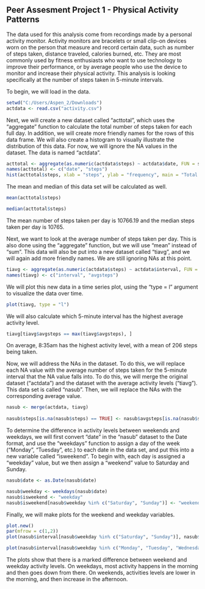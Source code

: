 ## Peer Assesment Project 1 - Physical Activity Patterns

The data used for this analysis come from recordings made by a personal activity monitor. Activity monitors are bracelets or small clip-on devices worn on the person that measure and record certain data, such as number of steps taken, distance traveled, calories burned, etc. They are most commonly used by fitness enthusiasts who want to use technology to improve their performance, or by average people who use the device to monitor and increase their physical activity. This analysis is looking specifically at the number of steps taken in 5-minute intervals. 

To begin, we will load in the data. 
```r
setwd("C:/Users/Aspen_2/Downloads")
actdata <- read.csv("activity.csv")
```
Next, we will create a new dataset called "acttotal", which uses the "aggregate" function to calculate the total number of steps taken for each full day. In addition, we will create more friendly names for the rows of this data frame. We will also create a histogram to visually illustrate the distribution of this data. For now, we will ignore the NA values in the dataset. The data is named "actdata".
```r
acttotal <- aggregate(as.numeric(actdata$steps) ~ actdata$date, FUN = sum)
names(acttotal) <- c("date", "steps")
hist(acttotal$steps, xlab = "steps", ylab = "frequency", main = "Total Steps Taken Per Day")
```
The mean and median of this data set will be calculated as well.
```r
mean(acttotal$steps)

median(acttotal$steps)
```
The mean number of steps taken per day is 10766.19 and the median steps taken per day is 10765.

Next, we want to look at the average number of steps taken per day. This is also done using the "aggregate" function, but we will use "mean" instead of "sum". This data will also be put into a new dataset called "tiavg", and we will again add more friendly names. We are still ignoring NAs at this point. 

```r
tiavg <- aggregate(as.numeric(actdata$steps) ~ actdata$interval, FUN = mean)
names(tiavg) <- c("interval", "avgsteps")
```
We will plot this new data in a time series plot, using the "type = l" argument to visualize the data over time. 
```r
plot(tiavg, type = "l")
```

We will also calculate which 5-minute interval has the highest average activity level.
```r
tiavg[tiavg$avgsteps == max(tiavg$avgsteps), ]
```
On average, 8:35am has the highest activity level, with a mean of 206 steps being taken. 

Now, we will address the NAs in the dataset. To do this, we will replace each NA value with the average number of steps taken for the 5-minute interval that the NA value falls into. To do this, we will merge the original dataset ("actdata") and the dataset with the average activity levels ("tiavg"). This data set is called "nasub". Then, we will replace the NAs with the corresponding average value.

```r
nasub <- merge(actdata, tiavg)
  
nasub$steps[is.na(nasub$steps) == TRUE] <- nasub$avgsteps[is.na(nasub$steps) == TRUE]
```
To determine the difference in activity levels between weekends and weekdays, we will first convert "date" in the "nasub" dataset to the Date format, and use the "weekdays" function to assign a day of the week ("Monday", "Tuesday", etc.) to each date in the data set, and put this into a new variable called "isweekend". To begin with, each day is assigned a "weekday" value, but we then assign a "weekend" value to Saturday and Sunday.

```r
nasub$date <- as.Date(nasub$date)

nasub$weekday <- weekdays(nasub$date)
nasub$isweekend <- "weekday"
nasub$isweekend[nasub$weekday %in% c("Saturday", "Sunday")] <- "weekend"
```
Finally, we will make plots for the weekend and weekday variables. 
```r
plot.new()
par(mfrow = c(1,2))
plot(nasub$interval[nasub$weekday %in% c("Saturday", "Sunday")], nasub$steps[nasub$weekday %in% c("Saturday", "Sunday")], type = "l", main = "Weekend Activity", xlab = "5 Minute Interval", ylab = "Steps Taken")

plot(nasub$interval[nasub$weekday %in% c("Monday", "Tuesday", "Wednesday", "Thursday", "Friday")], nasub$steps[nasub$weekday %in% c("Monday", "Tuesday", "Wednesday", "Thursday", "Friday")], type = "l", main = "Weekday Activity", xlab = "5 Minute Interval", ylab = "Steps Taken")
```
The plots show that there is a marked difference between weekend and weekday activity levels. On weekdays, most activity happens in the morning and then goes down from there. On weekends, activities levels are lower in the morning, and then increase in the afternoon. 





